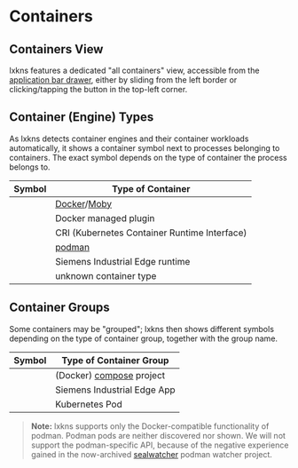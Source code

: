 


# Containers

## Containers View

lxkns features a dedicated "all containers" view, accessible from the
[application bar drawer](/help/appbar), either by sliding from the left border or
clicking/tapping the <MenuIcon className="icon"/> button in the top-left corner.

## Container (Engine) Types

As lxkns detects container engines and their container workloads automatically,
it shows a container symbol next to processes belonging to containers. The exact
symbol depends on the type of container the process belongs to.

| Symbol | Type of Container |
| --- | --- |
| <Docker/> | [Docker](https://docker.com)/[Moby](https://https://mobyproject.org/) |
| <DockerPlugin/> | Docker managed plugin |
| <CRI/> | CRI (Kubernetes Container Runtime Interface) |
| <Podman/> | [podman](https://podman.io) |
| <IERuntime/> | Siemens Industrial Edge runtime |
| <Container/> | unknown container type |

## Container Groups

Some containers may be "grouped"; lxkns then shows different symbols depending
on the type of container group, together with the group name.

| Symbol | Type of Container Group |
| --- | --- |
| <ComposerProject/> | (Docker) [compose](https://compose-spec.io/) project |
| <IEApp/> | Siemens Industrial Edge App |
| <K8sPod/> | Kubernetes Pod |

> **Note:** lxkns supports only the Docker-compatible functionality of podman.
> Podman pods are neither discovered nor shown. We will not support the
> podman-specific API, because of the negative experience gained in the
> now-archived [sealwatcher](https://github.com/thediveo/sealwatcher) podman
> watcher project.